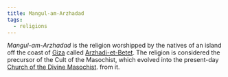 ```yaml
---
title: Mangul-am-Arzhadad
tags:
  - religions
---
```



<Stub />

*Mangul-am-Arzhadad* is the religion worshipped by the natives of an island off the coast of [Giza](../locations/giza.mdx) called [Arzhadi-et-Betet](../locations/arzhadi-et-betet.mdx).
The religion is considered the precursor of the Cult of the Masochist, which evolved into the present-day [Church of the Divine Masochist](./orthodox-divine-masochist.mdx).
from it.